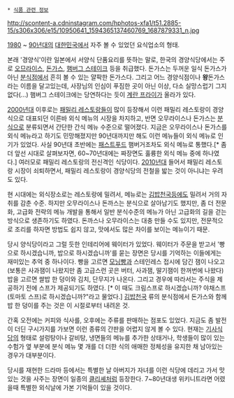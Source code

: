  * [[식품 관련 정보]]

{{{+1 輕洋食 }}}

http://scontent-a.cdninstagram.com/hphotos-xfa1/t51.2885-15/s306x306/e15/10950641_1594365137460769_1687879331_n.jpg

[[1980년대|1980]] ~ [[1990년대|90년대]]의 [[대한민국]]에서 자주 볼 수 있었던 요식업소의 형태.

본래 '경양식'이란 일본에서 서양식 단품요리를 뜻하는 말로, 한국의 경양식당에서는 주로 [[오므라이스]], [[돈가스]], [[햄버그 스테이크]] 등을 취급했다. 돈가스는 두꺼운 일식 돈가스가 아닌 [[분식점]]에서 흔히 볼 수 있는 얄팍한 돈가스다. 그리고 어느 경양식점이나 '''왕'''돈가스라는 이름을 달고있는데, 사장님의 인심이 푸짐한 곳이 아닌 이상, 다소 실망스럽기 그지 없다(...) 햄버그 스테이크에는 당연하다는 듯이 [[계란 프라이]]가 올라가 있다.

[[2000년대]] 이후로는 [[패밀리 레스토랑]]들이 많이 등장해서 이런 패밀리 레스토랑이 경양식으로 대표되던 이른바 외식 메뉴의 시장을 차지하고, 반면 오무라이스나 돈가스는 [[분식]]으로 분류되면서 간단한 간식 메뉴 수준으로 떨어졌다. 지금은 오무라이스나 돈가스를 외식 메뉴라고 하기도 민망해졌지만 90년대까지만 해도 이런 메뉴들이 외식 메뉴로 인기가 있었다. 사실 90년대 초반에는 [[패스트푸드]] 햄버거조차도 외식 메뉴로 통했다.[* 좀 더 앞선 시대로 살펴보자면, 60~70년대에는 짜장면도 훌륭한 외식 메뉴 중에 하나였다.] 여러모로 패밀리 레스토랑의 전신격인 식당이다. [[2010년대]] 들어서 패밀리 레스토랑 시장이 쇠퇴하면서, 패밀리 레스토랑이 경양식당의 전철을 밟는 것이 아니냐는 우려도 있다.

현 시대에는 외식장소로는 레스토랑에 밀려서, 메뉴로는 [[김밥천국]]등에도 밀려서 거의 자취를 감춘 수준. 하지만 오무라이스나 돈까스는 분식으로 살아남기도 했지만, 좀 더 전문화, 고급화 전략의 메뉴 개발을 통해서 일반 분식수준의 메뉴가 아닌 고급화의 길을 걷는 방식으로 생존하기도 하였다. 돈까스나 오무라이스는 대충 만들 수도 있지만, 전문적으로 조리를 하자면 방법도 쉽지 않고, 맛에서도 많은 차이를 보이는 메뉴이기 때문.

당시 양식당이라고 그럴 듯한 인테리어에 웨이터가 있었다. 웨이터가 주문을 받고서 '빵으로 하시겠습니까, 밥으로 하시겠습니까'를 묻는 장면은 당시를 기억하는 이들에게는 재미있는 추억 중 하나이다. 빵을 고르면 [[모닝빵]]과 스테인레스 접시에 담긴 잼이 나오고(보통은 사과잼이 나왔지만 좀 고급스런 곳은 버터, 사과잼, 딸기잼이 한꺼번에 나왔다) 밥을 고르면 쌀밥 한 덩이와 김치, 단무지가 나온다. 그리고 경우에 따라서는 주식을 제공하기 전에 스프가 제공되기도 하였다. [* 이 때도 크림스프로 하시겠습니까? 야채스프(토마토 스프)로 하시겠습니까?"라고 물었다.] [[김밥천국]] 류의 분식점에서 돈가스와 함께 밥 한 덩이를 주는 것은 이 시절로부터 내려온 것. 

간혹 오전에는 커피와 식사를, 오후에는 주류를 판매하는 점포도 있었다. 지금도 좀 발전이 더딘 구시가지를 가보면 이런 종류의 간판을 어렵지 않게 볼 수 있다. 현재는 [[기사식당]]의 형태로 설렁탕이나 갈비탕, 냉면들의 메뉴를 추가한 상태거나, 학생들이 많이 있는 수험가 옆 부분에 분식 메뉴 몇 개를 더 더한 식의 애매한 정체성을 유지한 채 남아있는 경우가 대부분이다.

당시를 재현한 드라마 등에서는 특별한 날 아버지가 자녀를 이런 식당에 데리고 가서 맛있는 것을 사주는 장면이 일종의 [[클리셰]]처럼 등장한다. 7~80년대생 위키니트라면 어렸을때 특별한 외식날에 가본 기억들이 있을 것이다. 
